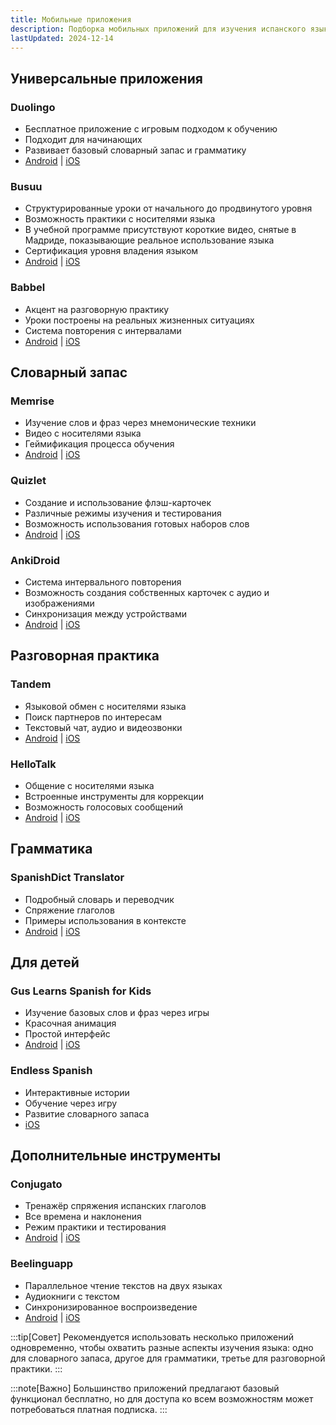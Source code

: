 ```yaml
---
title: Мобильные приложения
description: Подборка мобильных приложений для изучения испанского языка
lastUpdated: 2024-12-14
---
```


## Универсальные приложения

### Duolingo
- Бесплатное приложение с игровым подходом к обучению
- Подходит для начинающих
- Развивает базовый словарный запас и грамматику
- [Android](https://play.google.com/store/apps/details?id=com.duolingo) | [iOS](https://apps.apple.com/app/duolingo-language-lessons/id570060128)

### Busuu
- Структурированные уроки от начального до продвинутого уровня
- Возможность практики с носителями языка
- В учебной программе присутствуют короткие видео, снятые в Мадриде, показывающие реальное использование языка
- Сертификация уровня владения языком
- [Android](https://play.google.com/store/apps/details?id=com.busuu.android.enc) | [iOS](https://apps.apple.com/app/busuu-language-learning-app/id379968583)

### Babbel
- Акцент на разговорную практику
- Уроки построены на реальных жизненных ситуациях
- Система повторения с интервалами
- [Android](https://play.google.com/store/apps/details?id=com.babbel.mobile.android.en) | [iOS](https://apps.apple.com/app/babbel-language-learning/id829587759)

## Словарный запас

### Memrise
- Изучение слов и фраз через мнемонические техники
- Видео с носителями языка
- Геймификация процесса обучения
- [Android](https://play.google.com/store/apps/details?id=com.memrise.android.memrisecompanion) | [iOS](https://apps.apple.com/app/memrise-learn-languages/id635966718)

### Quizlet
- Создание и использование флэш-карточек
- Различные режимы изучения и тестирования
- Возможность использования готовых наборов слов
- [Android](https://play.google.com/store/apps/details?id=com.quizlet.quizletandroid) | [iOS](https://apps.apple.com/app/quizlet-flashcards-study-tools/id546473125)

### AnkiDroid
- Система интервального повторения
- Возможность создания собственных карточек с аудио и изображениями
- Синхронизация между устройствами
- [Android](https://play.google.com/store/apps/details?id=com.ichi2.anki) | [iOS](https://apps.apple.com/app/ankimobile-flashcards/id373493387)

## Разговорная практика

### Tandem
- Языковой обмен с носителями языка
- Поиск партнеров по интересам
- Текстовый чат, аудио и видеозвонки
- [Android](https://play.google.com/store/apps/details?id=net.tandem) | [iOS](https://apps.apple.com/app/tandem-language-exchange/id959001619)

### HelloTalk
- Общение с носителями языка
- Встроенные инструменты для коррекции
- Возможность голосовых сообщений
- [Android](https://play.google.com/store/apps/details?id=com.hellotalk) | [iOS](https://apps.apple.com/app/hellotalk-language-learning/id557130558)

## Грамматика

### SpanishDict Translator
- Подробный словарь и переводчик
- Спряжение глаголов
- Примеры использования в контексте
- [Android](https://play.google.com/store/apps/details?id=com.spanishdict.spanishdict) | [iOS](https://apps.apple.com/app/spanishdict-translator/id332510494)

## Для детей

### Gus Learns Spanish for Kids
- Изучение базовых слов и фраз через игры
- Красочная анимация
- Простой интерфейс
- [Android](https://play.google.com/store/apps/details?id=com.toojuice.android.gus.spanish.mexico) | [iOS](https://apps.apple.com/app/gus-on-the-go-spanish/id531851477)

### Endless Spanish
- Интерактивные истории
- Обучение через игру
- Развитие словарного запаса
- [iOS](https://apps.apple.com/app/endless-spanish/id964209088)

## Дополнительные инструменты

### Conjugato
- Тренажёр спряжения испанских глаголов
- Все времена и наклонения
- Режим практики и тестирования
- [Android](https://play.google.com/store/apps/details?id=com.QotoQot.ConjuGato) | [iOS](https://apps.apple.com/app/conjugato-spanish-verbs/id1388189747)

### Beelinguapp
- Параллельное чтение текстов на двух языках
- Аудиокниги с текстом
- Синхронизированное воспроизведение
- [Android](https://play.google.com/store/apps/details?id=com.david.android.languageswitch) | [iOS](https://apps.apple.com/app/beelinguapp-learn-languages/id1225056371)

:::tip[Совет]
Рекомендуется использовать несколько приложений одновременно, чтобы охватить разные аспекты изучения языка: одно для словарного запаса, другое для грамматики, третье для разговорной практики.
:::

:::note[Важно]
Большинство приложений предлагают базовый функционал бесплатно, но для доступа ко всем возможностям может потребоваться платная подписка.
:::
